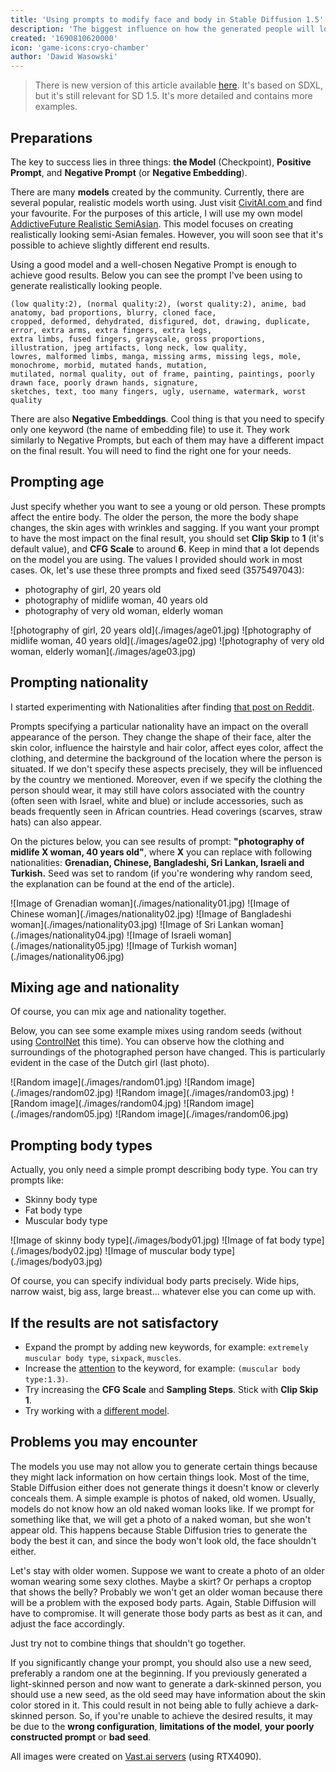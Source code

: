 ```yaml
---
title: 'Using prompts to modify face and body in Stable Diffusion 1.5'
description: 'The biggest influence on how the generated people will look comes from the model we use and our well-written prompts. We can adjust the face, body, and clothing of generated characters through basic prompts. This article will show you how to do it.'
created: '1690810620000'
icon: 'game-icons:cryo-chamber'
author: 'Dawid Wasowski'
---
```



<ImagePreview />

> There is new version of this article available [here](/using-prompts-to-modify-face-and-body-in-stable-diffusion-xl).
It's based on SDXL, but it's still relevant for SD 1.5.
It's more detailed and contains more examples.

## Preparations

The key to success lies in three things: **the Model** (Checkpoint), **Positive Prompt**, and **Negative Prompt** (or **Negative Embedding**).

There are many **models** created by the community.
Currently, there are several popular, realistic models worth using. Just visit <a href="https://civitai.com/models?ref_code=ADD-THI">CivitAI.com </a> and find your favourite.
For the purposes of this article, I will use my own model <a href="https://civitai.com/models/94725/addictivefuturerealisticsemiasian?ref_code=ADD-THI">AddictiveFuture Realistic SemiAsian</a>.
This model focuses on creating realistically looking semi-Asian females.
However, you will soon see that it's possible to achieve slightly different end results.

Using a good model and a well-chosen Negative Prompt is enough to achieve good results.
Below you can see the prompt I've been using to generate realistically looking people. 

```
(low quality:2), (normal quality:2), (worst quality:2), anime, bad anatomy, bad proportions, blurry, cloned face,
cropped, deformed, dehydrated, disfigured, dot, drawing, duplicate, error, extra arms, extra fingers, extra legs,
extra limbs, fused fingers, grayscale, gross proportions, illustration, jpeg artifacts, long neck, low quality,
lowres, malformed limbs, manga, missing arms, missing legs, mole, monochrome, morbid, mutated hands, mutation,
mutilated, normal quality, out of frame, painting, paintings, poorly drawn face, poorly drawn hands, signature,
sketches, text, too many fingers, ugly, username, watermark, worst quality
```

There are also **Negative Embeddings**. 
Cool thing is that you need to specify only one keyword (the name of embedding file) to use it.
They work similarly to Negative Prompts, but each of them may have a different impact on the final result. 
You will need to find the right one for your needs. 

## Prompting age

Just specify whether you want to see a young or old person. These prompts affect the entire body. The older the
person, the more the body shape changes, the skin ages with wrinkles and sagging. If you want your prompt to have the
most impact on the final result, you should set **Clip Skip** to **1** (it's default value), and **CFG Scale** to
around **6**. Keep in mind that a lot depends on the model you are using. The values I provided should work in most
cases. Ok, let's use these three prompts and fixed seed (3575497043):


- photography of girl, 20 years old
- photography of midlife woman, 40 years old
- photography of very old woman, elderly woman

<ImageGrid>
  ![photography of girl, 20 years old](./images/age01.jpg)
  ![photography of midlife woman, 40 years old](./images/age02.jpg)
  ![photography of very old woman, elderly woman](./images/age03.jpg)
</ImageGrid>

## Prompting nationality

I started experimenting with Nationalities after finding <a href="https://www.reddit.com/r/StableDiffusion/comments/13oea0i/photorealistic_portraits_of_200_ethinicities/">that post on Reddit</a>.

Prompts specifying a particular nationality have an impact on the overall appearance of the person.
They change the shape of their face, alter the skin color, influence the hairstyle and hair color, affect eyes color,
affect the clothing, and determine the background of the location where the person is situated.
If we don't specify these aspects precisely, they will be influenced by the country we mentioned.
Moreover, even if we specify the clothing the person should wear,
it may still have colors associated with the country (often seen with Israel, white and blue) or include accessories,
such as beads frequently seen in African countries.
Head coverings (scarves, straw hats) can also appear.

On the pictures below, you can see results of prompt: **"photography of midlife X woman, 40 years old"**, where **X** you can replace with following nationalities: **Grenadian, Chinese, Bangladeshi, Sri Lankan, Israeli and Turkish.** Seed was set to random (if you're wondering why random seed, the explanation can be found at the end of the article).

<ImageGrid>
  ![Image of Grenadian woman](./images/nationality01.jpg)
  ![Image of Chinese woman](./images/nationality02.jpg)
  ![Image of Bangladeshi woman](./images/nationality03.jpg)
  ![Image of Sri Lankan woman](./images/nationality04.jpg)
  ![Image of Israeli woman](./images/nationality05.jpg)
  ![Image of Turkish woman](./images/nationality06.jpg)
</ImageGrid>

## Mixing age and nationality

Of course, you can mix age and nationality together.

Below, you can see some example mixes using random seeds (without using <a href="https://github.com/lllyasviel/ControlNet">ControlNet</a> this time).
You can observe how the clothing and surroundings of the photographed person have changed. This is particularly evident in the case of the Dutch girl (last photo).

<ImageGrid>
  ![Random image](./images/random01.jpg)
  ![Random image](./images/random02.jpg)
  ![Random image](./images/random03.jpg)
  ![Random image](./images/random04.jpg)
  ![Random image](./images/random05.jpg)
  ![Random image](./images/random06.jpg)
</ImageGrid>

## Prompting body types

Actually, you only need a simple prompt describing body type. You can try prompts like:

<ul>
  <li>Skinny body type</li>
  <li>Fat body type</li>
  <li>Muscular body type</li>
</ul>

<ImageGrid>
  ![Image of skinny body type](./images/body01.jpg)
  ![Image of fat body type](./images/body02.jpg)
  ![Image of muscular body type](./images/body03.jpg)
</ImageGrid>

Of course, you can specify individual body parts precisely.
Wide hips, narrow waist, big ass, large breast... whatever else you can come up with.

## If the results are not satisfactory

- Expand the prompt by adding new keywords, for example: `extremely muscular body type`, `sixpack`, `muscles`.
- Increase the [attention](https://github.com/AUTOMATIC1111/stable-diffusion-webui/wiki/Features#attentionemphasis) to the keyword, for example: `(muscular body type:1.3)`.
- Try increasing the **CFG Scale** and **Sampling Steps**. Stick with **Clip Skip 1**.
- Try working with a <a href='https://civitai.com/models?ref_code=ADD-THI'>different model</a>.

## Problems you may encounter

The models you use may not allow you to generate certain things because they might lack information on how certain things look.
Most of the time, Stable Diffusion either does not generate things it doesn't know or cleverly conceals them.
A simple example is photos of naked, old women. Usually, models do not know how an old naked woman looks like.
If we prompt for something like that, we will get a photo of a naked woman, but she won't appear old.
This happens because Stable Diffusion tries to generate the body the best it can, and since the body won't look old, the face shouldn't either.

Let's stay with older women.
Suppose we want to create a photo of an older woman wearing some sexy clothes. Maybe a skirt? Or perhaps a croptop that shows the belly?
Probably we won't get an older woman because there will be a problem with the exposed body parts.
Again, Stable Diffusion will have to compromise. It will generate those body parts as best as it can, and adjust the face accordingly.

Just try not to combine things that shouldn't go together.

If you significantly change your prompt, you should also use a new seed, preferably a random one at the beginning.
If you previously generated a light-skinned person and now want to generate a dark-skinned person, you should use a new seed, as the old seed may have information about the skin color stored in it.
This could result in not being able to fully achieve a dark-skinned person.
So, if you're unable to achieve the desired results, it may be due to the **wrong configuration**, **limitations of the model**, **your poorly constructed prompt** or **bad seed**.

All images were created on [Vast.ai servers](https://cloud.vast.ai/?ref_id=62878) (using RTX4090).
